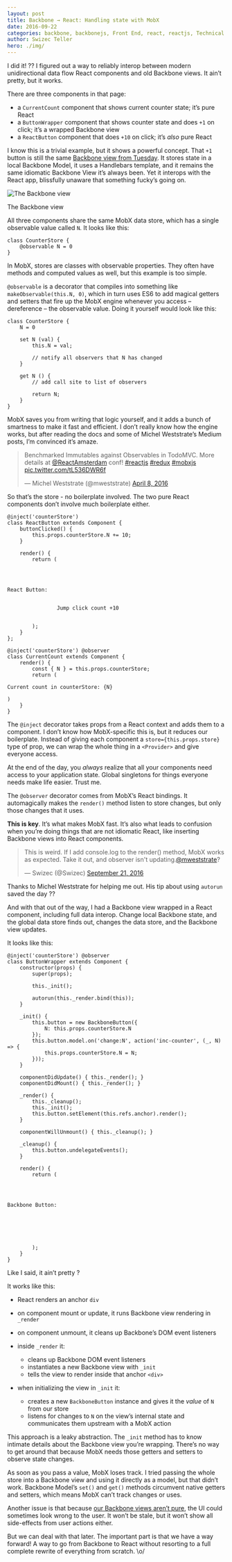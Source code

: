 ```yaml
---
layout: post
title: Backbone → React: Handling state with MobX
date: 2016-09-22
categories: backbone, backbonejs, Front End, react, reactjs, Technical
author: Swizec Teller
hero: ./img/
---
```


I did it! ?? I figured out a way to reliably interop between modern unidirectional data flow React components and old Backbone views. It ain’t pretty, but it works.

There are three components in that page:

-   a `CurrentCount` component that shows current counter state; it’s pure React
-   a `ButtonWrapper` component that shows counter state and does `+1` on click; it’s a wrapped Backbone view
-   a `ReactButton` component that does `+10` on click; it’s _also_ pure React

I know this is a trivial example, but it shows a powerful concept. That `+1` button is still the same [Backbone view from Tuesday](https://swizec.com/blog/backbone-react-step-1/swizec/7042). It stores state in a local Backbone Model, it uses a Handlebars template, and it remains the same idiomatic Backbone View it’s always been. Yet it interops with the React app, blissfully unaware that something fucky’s going on.

![The Backbone view](./img/ZlUUWAf.gif)

The Backbone view

All three components share the same MobX data store, which has a single observable value called `N`. It looks like this:

    class CounterStore {
    	@observable N = 0
    }

In MobX, stores are classes with observable properties. They often have methods and computed values as well, but this example is too simple.

`@observable` is a decorator that compiles into something like `makeObservable(this.N, 0)`, which in turn uses ES6 to add magical getters and setters that fire up the MobX engine whenever you access – dereference – the observable value. Doing it yourself would look like this:

    class CounterStore {
    	N = 0
    	
    	set N (val) {
    		this.N = val;
    		
    		// notify all observers that N has changed
    	}
    	
    	get N () {
    		// add call site to list of observers
    		
    		return N;
    	}
    }

MobX saves you from writing that logic yourself, and it adds a bunch of smartness to make it fast and efficient. I don’t really know how the engine works, but after reading the docs and some of Michel Weststrate’s Medium posts, I’m convinced it’s amaze.

> Benchmarked Immutables against Observables in TodoMVC. More details at [@ReactAmsterdam](https://twitter.com/ReactAmsterdam) conf! [#reactjs](https://twitter.com/hashtag/reactjs?src=hash) [#redux](https://twitter.com/hashtag/redux?src=hash) [#mobxjs](https://twitter.com/hashtag/mobxjs?src=hash) [pic.twitter.com/tL536DWR6f](https://t.co/tL536DWR6f)
>
> — Michel Weststrate (@mweststrate) [April 8, 2016](https://twitter.com/mweststrate/status/718444275239882753)

So that’s the store - no boilerplate involved. The two pure React components don’t involve much boilerplate either.

    @inject('counterStore')
    class ReactButton extends Component {
        buttonClicked() {
            this.props.counterStore.N += 10;
        }

        render() {
            return (
                

                    

    React Button:


                    Jump click count +10
                

            );
        }
    };

    @inject('counterStore') @observer
    class CurrentCount extends Component {
        render() {
            const { N } = this.props.counterStore;
            return (

    Current count in counterStore: {N}

    )
        }
    }

The `@inject` decorator takes props from a React context and adds them to a component. I don’t know how MobX-specific this is, but it reduces our boilerplate. Instead of giving each component a `store={this.props.store}` type of prop, we can wrap the whole thing in a `<Provider>` and give everyone access.

At the end of the day, you _always_ realize that all your components need access to your application state. Global singletons for things everyone needs make life easier. Trust me.

The `@observer` decorator comes from MobX’s React bindings. It automagically makes the `render()` method listen to store changes, but only those changes that it uses.

**This is key**. It’s what makes MobX fast. It’s also what leads to confusion when you’re doing things that are not idiomatic React, like inserting Backbone views into React components.

> This is weird. If I add console.log to the render() method, MobX works as expected. Take it out, and observer isn't updating.[@mweststrate](https://twitter.com/mweststrate)?
>
> — Swizec (@Swizec) [September 21, 2016](https://twitter.com/Swizec/status/778666202457440256)

Thanks to Michel Weststrate for helping me out. His tip about using `autorun` saved the day ??

And with that out of the way, I had a Backbone view wrapped in a React component, including full data interop. Change local Backbone state, and the global data store finds out, changes the data store, and the Backbone view updates.

It looks like this:

    @inject('counterStore') @observer
    class ButtonWrapper extends Component {
        constructor(props) {
            super(props);

            this._init();

            autorun(this._render.bind(this));
        }

        _init() {
            this.button = new BackboneButton({
                N: this.props.counterStore.N
            });
            this.button.model.on('change:N', action('inc-counter', (_, N) => {
                this.props.counterStore.N = N;
            }));
        }

        componentDidUpdate() { this._render(); }
        componentDidMount() { this._render(); }

        _render() {
            this._cleanup();
            this._init();
            this.button.setElement(this.refs.anchor).render();
        }

        componentWillUnmount() { this._cleanup(); }

        _cleanup() {
            this.button.undelegateEvents();
        }

        render() {
            return (
                

                    

    Backbone Button:


                    

                

            );
        }
    }

Like I said, it ain’t pretty ?

It works like this:

-   React renders an anchor `div`

-   on component mount or update, it runs Backbone view rendering in `_render`

-   on component unmount, it cleans up Backbone’s DOM event listeners

-   inside `_render` it:

    -   cleans up Backbone DOM event listeners
    -   instantiates a new Backbone view with `_init`
    -   tells the view to render inside that anchor `<div>`

-   when initializing the view in `_init` it:

    -   creates a new `BackboneButton` instance and gives it the _value_ of `N` from our store
    -   listens for changes to `N` on the view’s internal state and communicates them upstream with a MobX action

This approach is a leaky abstraction. The `_init` method has to know intimate details about the Backbone view you’re wrapping. There’s no way to get around that because MobX needs those getters and setters to observe state changes.

As soon as you pass a value, MobX loses track. I tried passing the whole store into a Backbone view and using it directly as a model, but that didn’t work. Backbone Model’s `set()` and `get()` methods circumvent native getters and setters, which means MobX can’t track changes or uses.

Another issue is that because [our Backbone views aren’t pure](https://swizec.com/blog/backbone-%E2%86%92-react-its-a-people-problem-after-all-%F0%9F%98%91/swizec/7049), the UI could sometimes look wrong to the user. It won’t be stale, but it won’t show all side-effects from user actions either.

But we can deal with that later. The important part is that we have a way forward! A way to go from Backbone to React without resorting to a full complete rewrite of everything from scratch. \\o/
